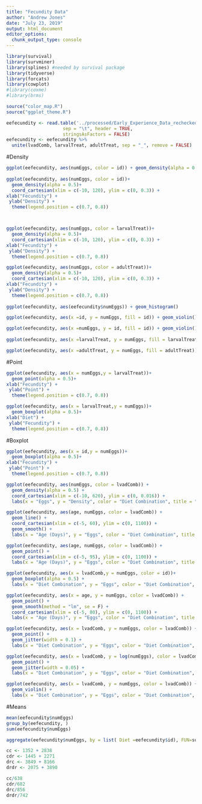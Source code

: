 ```yaml
---
title: "Fecundity Data"
author: "Andrew Jones"
date: "July 23, 2019"
output: html_document
editor_options: 
  chunk_output_type: console
---
```


```r
library(survival)
library(survminer)
library(splines) #needed by survival package
library(tidyverse) 
library(forcats)
library(cowplot)
#library(coxme)
#library(brms)

source("color_map.R")
source("ggplot_theme.R")
```

```r
eefecundity <- read.table('../processed/Early_Experience_Data_rechecked.txt',
                     sep = "\t", header = TRUE,
                     stringsAsFactors = FALSE)
eefecundity <- eefecundity %>%
  unite(lvadComb, larvalTreat, adultTreat, sep = "_", remove = FALSE)

```

#Density
```r
ggplot(eefecundity, aes(numEggs, color = id)) + geom_density(alpha = 0.5) + coord_cartesian(xlim = c(-10, 120), ylim = c(0, 0.3))+ scale_x_continuous(expand = c(0, 0), limits = c(-10, 120)) + expand_limits(x=125) + scale_y_continuous(expand = c(0, 0)) + xlab("Fecundity") + ylab("Density") + theme(legend.position = c(0.7, 0.8))
                                                                                            
ggplot(eefecundity, aes(numEggs, color = id))+
  geom_density(alpha = 0.5)+
  coord_cartesian(xlim = c(-10, 120), ylim = c(0, 0.3)) +
xlab("Fecundity") + 
 ylab("Density") +
  theme(legend.position = c(0.7, 0.8))



ggplot(eefecundity, aes(numEggs, color = larvalTreat))+
  geom_density(alpha = 0.5)+
  coord_cartesian(xlim = c(-10, 120), ylim = c(0, 0.3)) +
xlab("Fecundity") + 
 ylab("Density") +
  theme(legend.position = c(0.7, 0.8))

ggplot(eefecundity, aes(numEggs, color = adultTreat))+
  geom_density(alpha = 0.5)+
  coord_cartesian(xlim = c(-10, 120), ylim = c(0, 0.3)) +
xlab("Fecundity") + 
 ylab("Density") +
  theme(legend.position = c(0.7, 0.8))
 
ggplot(eefecundity, aes(eefecundity$numEggs)) + geom_histogram()

ggplot(eefecundity, aes(x =id, y = numEggs, fill = id)) + geom_violin()

ggplot(eefecundity, aes(x =numEggs, y = id, fill = id)) + geom_violin()
                      
ggplot(eefecundity, aes(x =larvalTreat, y = numEggs, fill = larvalTreat)) + geom_violin()

ggplot(eefecundity, aes(x =adultTreat, y = numEggs, fill = adultTreat)) + geom_violin()
```
#Point
```r
ggplot(eefecundity, aes(x = numEggs,y = larvalTreat))+
  geom_point(alpha = 0.5)+
xlab("Fecundity") + 
 ylab("Point") +
  theme(legend.position = c(0.7, 0.8))

ggplot(eefecundity, aes(x = larvalTreat,y = numEggs))+
  geom_boxplot(alpha = 0.5)+
xlab("Diet") + 
 ylab("Fecundity") +
  theme(legend.position = c(0.7, 0.8))

```

#Boxplot
```r
ggplot(eefecundity, aes(x = id,y = numEggs))+
  geom_boxplot(alpha = 0.5)+
xlab("Fecundity") + 
 ylab("Point") +
  theme(legend.position = c(0.7, 0.8))
```


```r
ggplot(eefecundity, aes(numEggs, color = lvadComb)) +
  geom_density(alpha = 0.5) +
  coord_cartesian(xlim = c(-10, 620), ylim = c(0, 0.016)) +
  labs(x = "Eggs", y = "Density", color = "Diet Combination", title = "AJ Density Old")

ggplot(eefecundity, aes(age, numEggs, color = lvadComb)) +
  geom_line() +
  coord_cartesian(xlim = c(-5, 60), ylim = c(0, 1100)) +
  geom_smooth() +
  labs(x = "Age (Days)", y = "Eggs", color = "Diet Combination", title = "AJ Counts Old")

ggplot(eefecundity, aes(age, numEggs, color = lvadComb)) +
  geom_point() +
  coord_cartesian(xlim = c(-5, 95), ylim = c(0, 1100)) +
  labs(x = "Age (Days)", y = "Eggs", color = "Diet Combination", title = "AJ Counts Old")

ggplot(eefecundity, aes(x = lvadComb,y = numEggs, color = id))+
  geom_boxplot(alpha = 0.5) +
  labs(x = "Diet Combination", y = "Eggs", color = "Diet Combination", title = "AJ Diets Old")

ggplot(eefecundity, aes(x = age, y = numEggs, color = lvadComb)) +
  geom_point() +
  geom_smooth(method = "lm", se = F) +
  coord_cartesian(xlim = c(-5, 80), ylim = c(0, 1100)) +
  labs(x = "Age (Days)", y = "Eggs", color = "Diet Combination", title = "AJ Line Old")

ggplot(eefecundity, aes(x = lvadComb, y = numEggs, color = lvadComb)) +
  geom_point() +
  geom_jitter(width = 0.1) +
  labs(x = "Diet Combination", y = "Eggs", color = "Diet Combination", title = "AJ Point Old")

ggplot(eefecundity, aes(x = lvadComb, y = log(numEggs), color = lvadComb)) +
  geom_point() +
  geom_jitter(width = 0.05) +
  labs(x = "Diet Combination", y = "Eggs", color = "Diet Combination", title = "AJ Log Point Old")

ggplot(eefecundity, aes(x = lvadComb, y = numEggs, color = lvadComb)) +
  geom_violin() +
  labs(x = "Diet Combination", y = "Eggs", color = "Diet Combination", title = "AJ Violin Old")
```


#Means
```r
mean(eefecundity$numEggs)
group_by(eefecundity, )
sum(eefecundity$numEggs)

aggregate(eefecundity$numEggs, by = list( Diet =eefecundity$id), FUN=sum)

cc <- 1352 + 2838
cdr <- 1445 + 2271
drc <- 3849 + 8166
drdr <- 2075 + 3890

cc/638
cdr/682
drc/856
drdr/742
```

